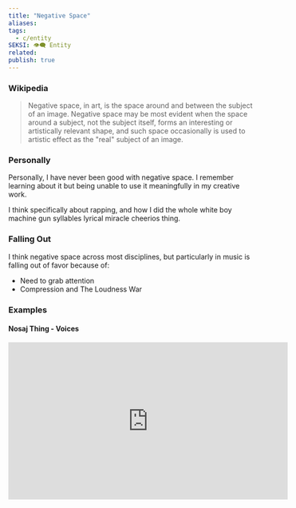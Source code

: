 ```yaml
---
title: "Negative Space"
aliases: 
tags:
  - c/entity
SEKSI: 👁️‍🗨️ Entity
related:
publish: true
---
```



### Wikipedia
> Negative space, in art, is the space around and between the subject of an image. Negative space may be most evident when the space around a subject, not the subject itself, forms an interesting or artistically relevant shape, and such space occasionally is used to artistic effect as the "real" subject of an image.

### Personally
Personally, I have never been good with negative space. I remember learning about it but being unable to use it meaningfully in my creative work. 

I think specifically about rapping, and how I did the whole white boy machine gun syllables lyrical miracle cheerios thing.

### Falling Out
I think negative space across most disciplines, but particularly in music is falling out of favor because of:
- Need to grab attention
- Compression and <Link href="/c/the-loudness-war" className="text-[var(--color-primary)] hover:underline hover:text-[var(--color-secondary)] transition-colors font-medium">The Loudness War</Link>

### Examples
#### Nosaj Thing - Voices

<iframe width="560" height="315" src="https://www.youtube.com/embed/imq_z9az_Io" frameborder="0" allow="accelerometer; autoplay; clipboard-write; encrypted-media; gyroscope; picture-in-picture" allowfullscreen></iframe>
